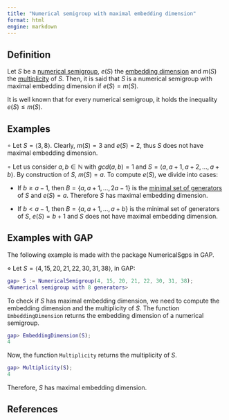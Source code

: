 ```yaml
---
title: "Numerical semigroup with maximal embedding dimension"
format: html
engine: markdown
---
```


## Definition

Let $S$ be a [numerical semigroup](../Basic-concepts/Numerical-semigroup.qmd), $e(S)$ the [embedding dimension](../Basic-concepts/Embedding-dimension.qmd) and $m(S)$ the [multiplicity](../Basic-concepts/Multiplicity.qmd) of $S$. Then, it is said that $S$ is a numerical semigroup with maximal embedding dimension if $e(S) = m(S)$.

It is well known that for every numerical semigroup, it holds the inequality $e(S) \le m(S)$.

## Examples

$\circ$ Let $S = \langle 3, 8 \rangle$. Clearly, $m(S) = 3$ and $e(S) = 2$, thus $S$ does not have maximal embedding dimension.

$\circ$ Let us consider $a,b \in \mathbb{N}$ with $gcd(a,b) = 1$ and $S = \langle a, a+1, a+2, \ldots, a+b \rangle$. By construction of $S$, $m(S) = a$. To compute $e(S)$, we divide into cases:

-   If $b \ge a-1$, then $B = \{a, a+1, \ldots, 2a - 1\}$ is the [minimal set of generators](../Basic-concepts/Minimal-set-of-generators.qmd) of $S$ and $e(S) = a$. Therefore $S$ has maximal embedding dimension.

-   If $b < a-1$, then $B = \{a, a+1, \ldots, a+b\}$ is the minimal set of generators of $S$, $e(S) = b+1$ and $S$ does not have maximal embedding dimension.

## Examples with GAP

The following example is made with the package NumericalSgps in GAP.

$\diamond$ Let $S = \langle 4, 15, 20, 21, 22, 30, 31, 38 \rangle$, in GAP:

``` gap
gap> S := NumericalSemigroup(4, 15, 20, 21, 22, 30, 31, 38);
<Numerical semigroup with 8 generators>
```

To check if $S$ has maximal embedding dimension, we need to compute the embedding dimension and the multiplicity of $S$. The function `EmbeddingDimension` returns the embedding dimension of a numerical semigroup.

``` gap
gap> EmbeddingDimension(S);
4
```

Now, the function `Multiplicity` returns the multiplicity of $S$.

``` gap
gap> Multiplicity(S);
4
```

Therefore, $S$ has maximal embedding dimension.

## References
